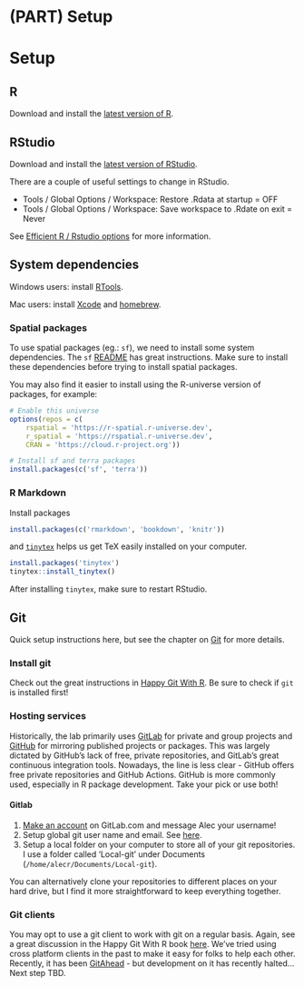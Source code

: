 # (PART) Setup {-}

# Setup

## R
Download and install the [latest version of R](https://cran.r-project.org/).


<!-- When migrating to a new version of R, this line might help updating packages.  -->
<!-- update.packages(checkBuilt = TRUE, ask = FALSE) -->


## RStudio

Download and install the [latest version of RStudio](https://www.rstudio.com/products/rstudio/download/#download).


There are a couple of useful settings to change in RStudio. 


* Tools / Global Options / Workspace: Restore .Rdata at startup = OFF
* Tools / Global Options / Workspace: Save workspace to .Rdate on exit = Never


See [Efficient R / Rstudio options](https://csgillespie.github.io/efficientR/set-up.html#rstudio-options) for more information. 


## System dependencies
Windows users: install [RTools](https://cran.r-project.org/bin/windows/Rtools/). 

Mac users: install [Xcode](https://developer.apple.com/xcode/resources/) and [homebrew](https://brew.sh/).

### Spatial packages
To use spatial packages (eg.: `sf`), we need to install some system dependencies. The `sf` [README](https://github.com/r-spatial/sf#installing) has great instructions. Make sure to install these dependencies before trying to install spatial packages.

You may also find it easier to install using the R-universe version of packages, for example: 

```r
# Enable this universe
options(repos = c(
  	rspatial = 'https://r-spatial.r-universe.dev',
    r_spatial = 'https://rspatial.r-universe.dev',
    CRAN = 'https://cloud.r-project.org'))

# Install sf and terra packages
install.packages(c('sf', 'terra'))
```


### R Markdown {#rmd-setup}

Install packages

```r
install.packages(c('rmarkdown', 'bookdown', 'knitr'))
```


and [`tinytex`](https://yihui.org/tinytex/) helps us get TeX easily installed on your computer. 


```r
install.packages('tinytex')
tinytex::install_tinytex()
```

After installing `tinytex`, make sure to restart RStudio. 


## Git {#git-setup}
Quick setup instructions here, but see the chapter on [Git](#git) for more details. 

### Install git

Check out the great instructions in  [Happy Git With R](https://happygitwithr.com/install-git.html). Be sure to check if `git` is installed first! 

### Hosting services

Historically, the lab primarily uses [GitLab](https://gitlab.com) for private
and group projects and [GitHub](https://github.com) for mirroring published
projects or packages. This was largely dictated by GitHub's lack of free, private 
repositories, and GitLab's great continuous integration tools. Nowadays, the 
line is less clear - GitHub offers free private repositories and GitHub Actions. 
GitHub is more commonly used, especially in R package development. Take your pick
or use both!

#### Gitlab 

1. [Make an account](https://gitlab.com/users/sign_in) on GitLab.com and message Alec your username!
1. Setup global git user name and email. See [here](https://happygitwithr.com/hello-git.html). 
1. Setup a local folder on your computer to store all of your git repositories. I use a folder called 'Local-git' under Documents (`/home/alecr/Documents/Local-git`). 

You can alternatively clone your repositories to different places on your hard
drive, but I find it more straightforward to keep everything together. 


### Git clients

You may opt to use a git client to work with git on a regular basis. Again, see
a great discussion in the Happy Git With R book
[here](https://happygitwithr.com/git-client.html). We've tried using cross
platform clients in the past to make it easy for folks to help each other.
Recently, it has been [GitAhead](https://gitahead.github.io/gitahead.com/) - but
development on it has recently halted... Next step TBD.


